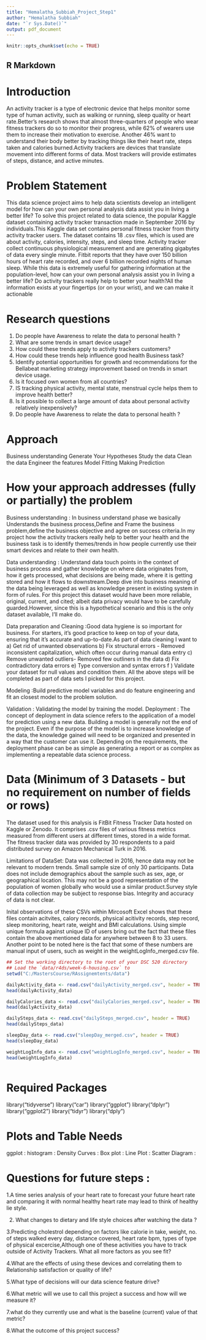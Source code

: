 ```yaml
---
title: "Hemalatha_Subbiah_Project_Step1"
author: "Hemalatha Subbiah"
date: "`r Sys.Date()`"
output: pdf_document
---
```


```r
knitr::opts_chunk$set(echo = TRUE)
```

## R Markdown

Introduction 
===============

  An activity tracker is a type of electronic device that helps monitor some type of human activity, such as walking or running, sleep quality or heart rate.Better's research shows that almost three-quarters of people who wear fitness trackers do so to monitor their progress, while 62% of wearers use them to increase their motivation to exercise. Another 46% want to understand their body better by tracking things like their heart rate, steps taken and calories burned.Activity trackers are devices that translate movement into different forms of data. Most trackers will provide estimates of steps, distance, and active minutes.

Problem Statement
=================

  This data science project aims to help data scientists develop an intelligent model for how can your own personal analysis data assist you in living a better life?
 To solve this project related to data science, the popular Kaggle dataset containing activity tracker transaction made in September 2016 by individuals.This Kaggle data set contains personal fitness tracker from thirty activity tracker users. The dataset contains 18 .csv files, which is used are about activity, calories, intensity, steps, and sleep time.
  Activity tracker collect continuous physiological measurement and are generating gigabytes of data every single minute. Fitbit reports that they have over 150 billion hours of heart rate recorded, and over 6 billion recorded nights of human sleep.
While this data is extremely useful for gathering information at the population-level, how can your own personal analysis assist you in living a better life?
  Do activity trackers really help to better your health?All the information exists at your fingertips (or on your wrist), and we can make it actionable

Research questions
==================

  1. Do people have Awareness to relate the data to personal health ?
  2. What are some trends in smart device usage?
  3. How could these trends apply to activity trackers customers?
  4. How could these trends help influence good health Business task?
  5. Identify potential opportunities for growth and recommendations for the Bellabeat marketing strategy improvement based on            trends   in smart device usage.
  6. Is it focused own women from all countries?
  7. IS tracking physical activity, mental state, menstrual cycle helps them to improve health better?
  8. Is it possible to collect a large amount of data about personal activity relatively inexpensively?
  9. Do people have Awareness to relate the data to personal health ?

Approach 
=========

  Business understanding
  Generate Your Hypotheses
  Study the data
  Clean the data
  Engineer the features
  Model Fitting
  Making Prediction


How your approach addresses (fully or partially) the problem 
============================================================

  Business understanding : In business understand phase we basically Understands the business process,Define and Frame the            business problem,define the business objective and agree on success criteria.In my project how the activity trackers really       help to better your health and the business task is to identify themes/trends in how people currently use their smart devices
    and relate to their own health.
    
  Data understanding :  Understand data touch points in the context of business process and gather knowledge on where data            originates from, how it gets processed, what decisions are being made, where it is getting stored and how it flows to             downstream.Deep dive into business meaning of the data being leveraged as well as knowledge present in existing system in form     of rules.
    For this project this dataset would have been more reliable, original, current, and cited; albeit data privacy would have to      be carefully guarded.However, since this is a hypothetical scenario and this is the only dataset available, I’ll make do.
  
  Data preparation and Cleaning :Good data hygiene is so important for business. For starters, it’s good practice to keep on top      of your data, ensuring that it’s accurate and up-to-date.As part of data cleaning I want to 
        a) Get rid of unwanted observations 
        b) Fix structural errors - Removed inconsistent capitalization, which often occur during manual data entry
        c) Remove unwanted outliers- Removed few outliners in the data
        d) Fix contradictory data errors
        e) Type conversion and syntax errors
        f ) Validate your dataset for null values and condition them.
  All the above steps will be completed as part of data sets I picked for this project.      
        
  Modeling :Build predictive model variables and do feature engineering and fit an closest model to the problem solution.
  
  Validation : Validating the model by training the model.
  Deployment : The concept of deployment in data science refers to the application of a model for prediction using a new data.        Building a model is generally not the end of the project. Even if the purpose of the model is to increase knowledge of the        data, the knowledge gained will need to be organized and presented in a way that the customer can use it. Depending on the        requirements, the deployment phase can be as simple as generating a report or as complex as implementing a repeatable data        science process.

Data  (Minimum of 3 Datasets - but no requirement on number of fields or rows) 
==============================================================================

  The dataset used for this analysis is FitBit Fitness Tracker Data hosted on Kaggle or Zenodo.
It comprises .csv files of various fitness metrics measured from different users at different times, stored in a wide format.
The fitness tracker data was provided by 30 respondents to a paid distributed survey on Amazon Mechanical Turk in 2016.

  Limitations of DataSet:
Data was collected in 2016, hence data may not be relevant to modern trends.
Small sample size of only 30 participants. Data does not include demographics about the sample such as sex, age, or geographical location. This may not be a good representation of the population of women globally who would use a similar product.Survey style of data collection may be subject to response bias. Integrity and accuracy of data is not clear.

  Inital observations of these CSVs within Mircosoft Excel shows that these files contain acitvites, calory records, physical acitivity records, step record, sleep monitoring, heart rate, weight and BMI calculations. Using simple unique formula against unique ID of users bring out the fact that these files contain the above mentioned data for anywhere between 8 to 33 users. Another point to be noted here is the fact that some of these numbers are manual input of users, such as weight in the weightLogInfo_merged.csv file.

```r

## Set the working directory to the root of your DSC 520 directory
## Load the `data/r4ds/week-6-housing.csv` to
setwd("C:/MastersCourse/RAssignemtents/data")

dailyActivity_data <- read.csv("dailyActivity_merged.csv", header = TRUE)
head(dailyActivity_data)

dailyCalories_data <- read.csv("dailyCalories_merged.csv", header = TRUE)
head(dailyActivity_data)

dailySteps_data <- read.csv("dailySteps_merged.csv", header = TRUE)
head(dailySteps_data)

sleepDay_data <- read.csv("sleepDay_merged.csv", header = TRUE)
head(sleepDay_data)

weightLogInfo_data <- read.csv("weightLogInfo_merged.csv", header = TRUE)
head(weightLogInfo_data)



```


Required Packages 
===============
library("tidyverse")
library("car")
library("ggplot")
library("dplyr")
library("ggplot2")
library("tidyr")
library("dply")


Plots and Table Needs 
=====================

ggplot :
histogram :
Density Curves :
Box plot :
Line Plot :
Scatter Diagram :


Questions for future steps :
==============================

1.A time series analysis of your heart rate to forecast your future heart rate and comparing it with normal healthy heart rate
  may lead to think of healthy lie style.

2. What changes to dietary and life style choices after watching the data ?

3.Predicting cholestrol depending on factors like calorie in take, weight, no. of steps walked every day, distance covered, heart     rate bpm, types of type of physical excercise,Although one of these activities you have to track outside of Activity Trackers.
    What all more factors as you see fit?

4.What are the effects of using these devices and correlating them to Relationship satisfaction or quality of life?

5.What type of decisions will our data science feature drive?

6.What metric will we use to call this project a success and how will we measure it?

7.what do they currently use and what is the baseline (current) value of that metric?

8.What the outcome of this project success?



